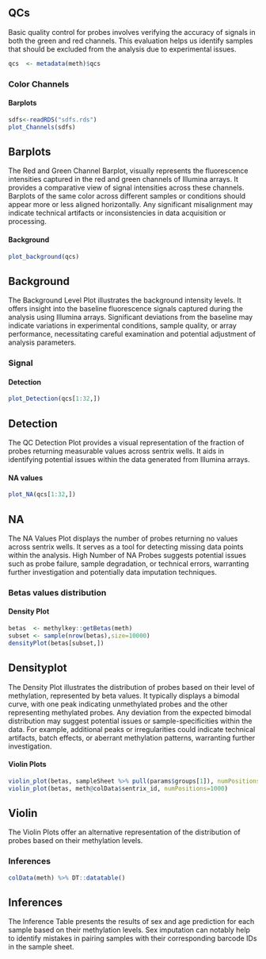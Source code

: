 
## QCs

Basic quality control for probes involves verifying the accuracy of signals in both the green and red channels. This evaluation helps us identify samples that should be excluded from the analysis due to experimental issues.

```r
qcs  <- metadata(meth)$qcs
```

### Color Channels

::: panel-tabset

#### Barplots

```r
sdfs<-readRDS("sdfs.rds")
plot_Channels(sdfs) 
```

::: {.callout-tip}
## Barplots

The Red and Green Channel Barplot, visually represents the fluorescence intensities captured in the red and green channels of Illumina arrays. It provides a comparative view of signal intensities across these channels. Barplots of the same color across different samples or conditions should appear more or less aligned horizontally. Any significant misalignment may indicate technical artifacts or inconsistencies in data acquisition or processing.
:::

#### Background

```r
plot_background(qcs) 
```

::: {.callout-tip}
## Background

The Background Level Plot illustrates the background intensity levels. It offers insight into the baseline fluorescence signals captured during the analysis using Illumina arrays. Significant deviations from the baseline may indicate variations in experimental conditions, sample quality, or array performance, necessitating careful examination and potential adjustment of analysis parameters.
:::

:::


### Signal

::: panel-tabset

#### Detection

```r
plot_Detection(qcs[1:32,])
```

::: {.callout-tip}
## Detection

The QC Detection Plot provides a visual representation of the fraction of probes returning measurable values across sentrix wells. It aids in identifying potential issues within the data generated from Illumina arrays.
:::

#### NA values

```r
plot_NA(qcs[1:32,])
```

::: {.callout-tip}
## NA

The NA Values Plot displays the number of probes returning no values across sentrix wells. It serves as a tool for detecting missing data points within the analysis. High Number of NA Probes suggests potential issues such as probe failure, sample degradation, or technical errors, warranting further investigation and potentially data imputation techniques.
:::

:::

### Betas values distribution

::: panel-tabset

#### Density Plot

```r
betas  <- methylkey::getBetas(meth)
subset <- sample(nrow(betas),size=10000)
densityPlot(betas[subset,])
```

::: {.callout-tip}
## Densityplot

The Density Plot illustrates the distribution of probes based on their level of methylation, represented by beta values. It typically displays a bimodal curve, with one peak indicating unmethylated probes and the other representing methylated probes. Any deviation from the expected bimodal distribution may suggest potential issues or sample-specificities within the data. For example, additional peaks or irregularities could indicate technical artifacts, batch effects, or aberrant methylation patterns, warranting further investigation.
:::

#### Violin Plots

```r
violin_plot(betas, sampleSheet %>% pull(params$groups[1]), numPositions=1000)
violin_plot(betas, meth@colData$sentrix_id, numPositions=1000)
```

::: {.callout-tip}
## Violin

The Violin Plots offer an alternative representation of the distribution of probes based on their methylation levels.
:::

:::

### Inferences

```r
colData(meth) %>% DT::datatable()
```

::: {.callout-tip}
## Inferences

The Inference Table presents the results of sex and age prediction for each sample based on their methylation levels. Sex imputation can notably help to identify mistakes in pairing samples with their corresponding barcode IDs in the sample sheet.
:::
